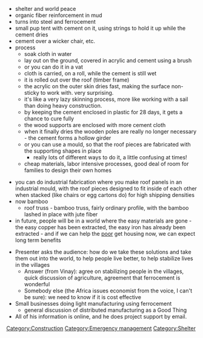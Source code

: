 * shelter and world peace
* organic fiber reinforcement in mud
* turns into steel and ferrocement
* small pup tent with cement on it, using strings to hold it up while the cement dries
* cement over a wicker chair, etc. 
* process
** soak cloth in water
** lay out on the ground, covered in acrylic and cement using a brush
** or you can do it in a vat
** cloth is carried, on a roll, while the cement is still wet
** it is rolled out over the roof (timber frame)
** the acrylic on the outer skin dries fast, making the surface non-sticky to work with. very surprising.
** it's like a very lazy skinning process, more like working with a sail than doing heavy construction.
** by keeping the cement enclosed in plastic for 28 days, it gets a chance to cure fully
** the wood supports are enclosed with more cement cloth
** when it finally dries the wooden poles are really no longer necessary - the cement forms a hollow girder
** or you can use a mould, so that the roof pieces are fabricated with the supporting shapes in place
*** really lots of different ways to do it, a little confusing at times!
** cheap materials, labor intensive processes, good deal of room for families to design their own homes

* you can do industrial fabrication where you make roof panels in an industrial mould, with the roof pieces designed to fit inside of each other when stacked (like chairs or egg cartons do) for high shipping densities
* now bamboo
** roof truss - bamboo truss, fairly ordinary profile, with the bamboo lashed in place with jute fiber
* in future, people will be in a world where the easy materials are gone - the easy copper has been extracted, the easy iron has already been extracted - and if we can help the [[poor]] get housing now, we can expect long term benefits

* Presenter asks the audience: how do we take these solutions and take them out into the world, to help people live better, to help stabilize lives in the villages
** Answer (from Vinay): agree on stabilizing people in the villages, quick discussion of agriculture, agreement that ferrocement is wonderful
** Somebody else (the Africa issues economist from the voice, I can't be sure): we need to know if it is cost effective
* Small businesses doing light manufacturing using ferrocement
** general discussion of distributed manufacturing as a Good Thing
* All of his information is online, and he does project support by email.

{{stub}}
[[Category:Construction]]
[[Category:Emergency management]]
[[Category:Shelter]]
